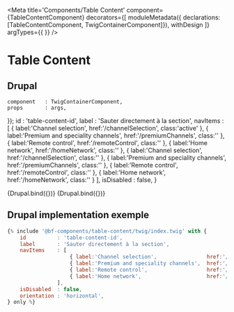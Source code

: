 
<Meta
    title='Components/Table Content'
    component={TableContentComponent}
    decorators={[
        moduleMetadata({ declarations: [TableContentComponent, TwigContainerComponent]}),
        withDesign
    ]}
    argTypes={{ }}
/>

# Table Content

## Drupal

    component   : TwigContainerComponent,
    props       : args,
});
    id          : 'table-content-id',
    label       : 'Sauter directement à la section',
    navItems    : [
                    { label:'Channel selection',                href:'/channelSelection', class:'active' },
                    { label:'Premium and speciality channels',  href:'/premiumChannels', class:'' },
                    { label:'Remote control',                   href:'/remoteControl', class:'' },
                    { label:'Home network',                     href:'/homeNetwork', class:'' },
                    { label:'Channel selection',                href:'/channelSelection', class:'' },
                    { label:'Premium and speciality channels',  href:'/premiumChannels', class:'' },
                    { label:'Remote control',                   href:'/remoteControl', class:'' },
                    { label:'Home network',                     href:'/homeNetwork', class:'' }
                ],
    isDisabled  : false,
}

<Canvas withSource='none'>
    <Story
        name='Drupal - Table of Content - Horizontal '
        height = '300px'
        args={{
            elementPath : 'components/table-content/_doc/template.drupal',
            ...commonProps,
            orientation : 'horizontal',
        }}
    >
        {Drupal.bind({})}
    </Story>
</Canvas>

<Canvas withSource='none'>
    <Story
        name='Drupal - Table of Content - vertical'
        height = '300px'
        args={{
            elementPath : 'components/table-content/_doc/template.drupal',
            ...commonProps,
            orientation : 'vertical',
        }}
    >
        {Drupal.bind({})}
    </Story>
</Canvas>


## Drupal implementation exemple

```jsx
{% include '@bf-components/table-content/twig/index.twig' with {
    id          : 'table-content-id',
    label       : 'Sauter directement à la section',
    navItems    : [
                    { label:'Channel selection',                href:'/channelSelection', class:'active' },
                    { label:'Premium and speciality channels',  href:'/premiumChannels', class:'' },
                    { label:'Remote control',                   href:'/remoteControl', class:'' },
                    { label:'Home network',                     href:'/homeNetwork', class:'' }
                ],
    isDisabled  : false,
    orientation : 'horizontal',
} only %}
```


<Props of={TableContentComponent} />

